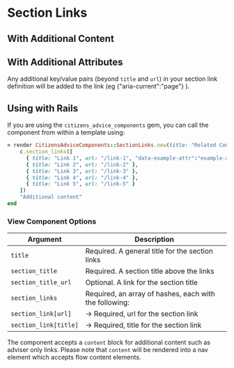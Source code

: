 
# Section Links

<Canvas>
  <Story id="components-section-links--example" />
</Canvas>

## With Additional Content

<Canvas>
  <Story id="components-section-links--with-additional-content" />
</Canvas>

## With Additional Attributes

Any additional key/value pairs (beyond `title` and `url`) in your section link definition will be added to the link (eg {"aria-current":"page"} ).

<Canvas>
  <Story id="components-section-links--with-additional-attributes" />
</Canvas>

## Using with Rails

If you are using the `citizens_advice_components` gem, you can call the component from within a template using:

```rb
= render CitizensAdviceComponents::SectionLinks.new(title: "Related Content", section_title: "Section title", section_title_url: "/section-title") do |c|
    c.section_links([
      { title: "Link 1", url: "/link-1", "data-example-attr":"example-attribute" },
      { title: "Link 2", url: "/link-2" },
      { title: "Link 3", url: "/link-3" },
      { title: "Link 4", url: "/link-4" },
      { title: "Link 5", url: "/link-5" }
    ])
    "Additional content"
end
```

### View Component Options

| Argument              | Description                                            |
| --------------------- | ------------------------------------------------------ |
| `title`               | Required. A general title for the section links        |
| `section_title`       | Required. A section title above the links              |
| `section_title_url`   | Optional. A link for the section title                 |
| `section_links`       | Required, an array of hashes, each with the following: |
| `section_link[url]`   | → Required, url for the section link                   |
| `section_link[title]` | → Required, title for the section link                 |

The component accepts a `content` block for additional content such as adviser only links. Please note that `content` will be rendered into a nav element which accepts flow content elements.
